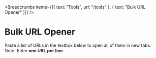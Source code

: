
<Breadcrumbs
  items={[{ text: "Tools", url: "/tools" }, { text: "Bulk URL Opener" }]}
/>

# Bulk URL Opener

Paste a list of URLs in the textbox below to open all of them in new tabs.  
Note: Enter **one URL per line**.

<BulkUrlOpener />